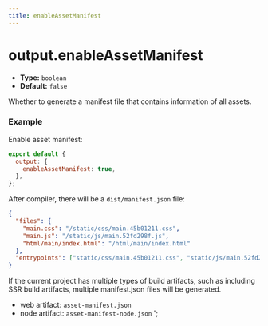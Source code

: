 ```yaml
---
title: enableAssetManifest
---
```


# output.enableAssetManifest

- **Type:** `boolean`
- **Default:** `false`

Whether to generate a manifest file that contains information of all assets.

### Example

Enable asset manifest:

```js
export default {
  output: {
    enableAssetManifest: true,
  },
};
```

After compiler, there will be a `dist/manifest.json` file:

```json
{
  "files": {
    "main.css": "/static/css/main.45b01211.css",
    "main.js": "/static/js/main.52fd298f.js",
    "html/main/index.html": "/html/main/index.html"
  },
  "entrypoints": ["static/css/main.45b01211.css", "static/js/main.52fd298f.js"]
}
```

If the current project has multiple types of build artifacts, such as including SSR build artifacts, multiple manifest.json files will be generated.

- web artifact: `asset-manifest.json`
- node artifact: `asset-manifest-node.json`
';
